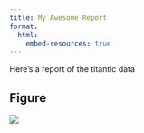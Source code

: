 ```yaml
---
title: My Awesome Report
format:
  html:
    embed-resources: true
---
```


Here's a report of the titantic data

## Figure

<!-- ![](../output/fig.png) -->
![](output/fig.png)

